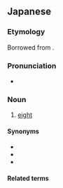 {{also|えいと}}
==Japanese==
{{DEFAULTSORT:えいと}}
{{cardinalbox|ja|7|8|9|セブン|ナイン}}

===Etymology===
Borrowed from {{bor|ja|en|eight}}.

===Pronunciation===
{{ja-pron|acc=a}}
* {{homophone|lang=ja|英図}}

===Noun===
{{ja-noun}}

# {{lb|ja|informal}} [[eight]]

====Synonyms====
* {{ja-r|八|はち}}
* {{ja-r|八つ|やつ}}
* {{ja-r|八つ|やっつ}}

====Related terms====
{{table:playing cards/ja}}
{{topics|ja|Eight}}